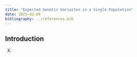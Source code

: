 ```yaml
---
title: "Expected Genetic Variaiton in a Single Population"
date: 2025-02-09
bibliography: ../references.bib
---
```


## Introduction

X.